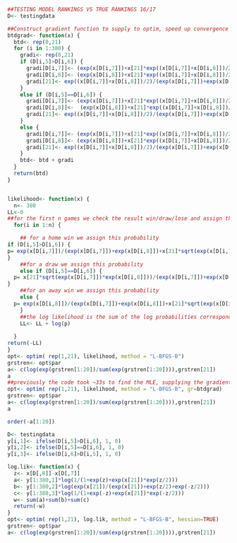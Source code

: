 ```r
##TESTING MODEL RANKINGS VS TRUE RANKINGS 16/17
D<- testingdata

##Construct gradient function to supply to optim, speed up convergence
btdgrad<- function(x) {
  btd<- rep(0,21)
  for (i in 1:380) {
    gradi<- rep(0,21)
    if (D[i,5]>D[i,6]) {
      gradi[D[i,7]]<- (exp(x[D[i,7]])+x[21]*exp((x[D[i,7]]+x[D[i,8]])/2)/2)/( exp(x[D[i,7]])+exp(x[D[i,8]])+x[21]*exp((x[D[i,7]]+x[D[i,8]])/2)) - 1
      gradi[D[i,8]]<- (exp(x[D[i,8]])+x[21]*exp((x[D[i,7]]+x[D[i,8]])/2)/2)/( exp(x[D[i,7]])+exp(x[D[i,8]])+x[21]*exp((x[D[i,7]]+x[D[i,8]])/2))
      gradi[21]<- exp((x[D[i,7]]+x[D[i,8]])/2)/(exp(x[D[i,7]])+exp(x[D[i,8]])+x[21]*exp((x[D[i,7]]+x[D[i,8]])/2))
    }
    else if (D[i,5]==D[i,6]) {
      gradi[D[i,7]]<- (exp(x[D[i,7]])+x[21]*exp((x[D[i,7]]+x[D[i,8]])/2)/2)/( exp(x[D[i,7]])+exp(x[D[i,8]])+x[21]*exp((x[D[i,7]]+x[D[i,8]])/2)) - 0.5
      gradi[D[i,8]]<-  (exp(x[D[i,8]])+x[21]*exp((x[D[i,7]]+x[D[i,8]])/2)/2)/( exp(x[D[i,7]])+exp(x[D[i,8]])+x[21]*exp((x[D[i,7]]+x[D[i,8]])/2)) - 0.5
      gradi[21]<- exp((x[D[i,7]]+x[D[i,8]])/2)/(exp(x[D[i,7]])+exp(x[D[i,8]])+x[21]*exp((x[D[i,7]]+x[D[i,8]])/2)) - 1/x[21]
    }
    else {
      gradi[D[i,7]]<- (exp(x[D[i,7]])+x[21]*exp((x[D[i,7]]+x[D[i,8]])/2)/2)/( exp(x[D[i,7]])+exp(x[D[i,8]])+x[21]*exp((x[D[i,7]]+x[D[i,8]])/2))
      gradi[D[i,8]]<- (exp(x[D[i,8]])+x[21]*exp((x[D[i,7]]+x[D[i,8]])/2)/2)/( exp(x[D[i,7]])+exp(x[D[i,8]])+x[21]*exp((x[D[i,7]]+x[D[i,8]])/2)) - 1
      gradi[21]<- exp((x[D[i,7]]+x[D[i,8]])/2)/(exp(x[D[i,7]])+exp(x[D[i,8]])+x[21]*exp((x[D[i,7]]+x[D[i,8]])/2))
    }
    btd<- btd + gradi
  }
  return(btd)
}


likelihood<- function(x) {
  n<- 380
LL<-0
##for the first n games we check the result win/draw/lose and assign the appropriate probability under our model
  for(i in 1:n) {

    ## for a home win we assign this probability
if (D[i,5]>D[i,6]) {
p= exp(x[D[i,7]])/(exp(x[D[i,7]])+exp(x[D[i,8]])+x[21]*sqrt(exp(x[D[i,7]])*exp(x[D[i,8]])))  
}
    ##for a draw we assign this probability
    else if (D[i,5]==D[i,6]) {
  p= x[21]*sqrt(exp(x[D[i,7]])*exp(x[D[i,8]]))/(exp(x[D[i,7]])+exp(x[D[i,8]])+x[21]*sqrt(exp(x[D[i,7]])*exp(x[D[i,8]])))
} 
    ##for an away win we assign this probability
    else {
  p= exp(x[D[i,8]])/(exp(x[D[i,7]])+exp(x[D[i,8]])+x[21]*sqrt(exp(x[D[i,7]])*exp(x[D[i,8]])))
    }
    ##the log likelihood is the sum of the log probabilities corresponding to each game i=1:n
    LL<- LL + log(p)
    
  }
return(-LL)
}
opt<- optim( rep(1,21), likelihood, method = "L-BFGS-B")
grstren<- opt$par
a<- c(log(exp(grstren[1:20])/sum(exp(grstren[1:20]))),grstren[21])
a
##previously the code took ~33s to find the MLE, supplying the gradient (found analytically) sped up the process to only 3s (MLE's for both were identical)
opt<- optim( rep(1,21), likelihood, method = "L-BFGS-B", gr=btdgrad)
grstren<- opt$par
a<- c(log(exp(grstren[1:20])/sum(exp(grstren[1:20]))),grstren[21])
a

order(-a[1:20])
```

```r
D<- testingdata
y[i,1]<- ifelse(D[i,5]>D[i,6], 1, 0)
y[i,2]<- ifelse(D[i,5]==D[i,6], 1, 0)
y[i,3]<- ifelse(D[i,6]>D[i,5], 1, 0)

log.lik<- function(x) {
  z<- x[D[,8]]-x[D[,7]]
  a<- y[1:380,1]*log(1/(1+exp(z)+exp(x[21])*exp(z/2)))
  b<- y[1:380,2]*log(exp(x[21])/(exp(x[21])+exp(z/2)+exp(-z/2)))
  c<- y[1:380,3]*log(1/(1+exp(-z)+exp(x[21])*exp(-z/2)))
  w<- sum(a)+sum(b)+sum(c)
  return(-w)
}
opt<- optim( rep(1,21), log.lik, method = "L-BFGS-B", hessian=TRUE)
grstren<- opt$par
a<- c(log(exp(grstren[1:20])/sum(exp(grstren[1:20]))),grstren[21])

```






